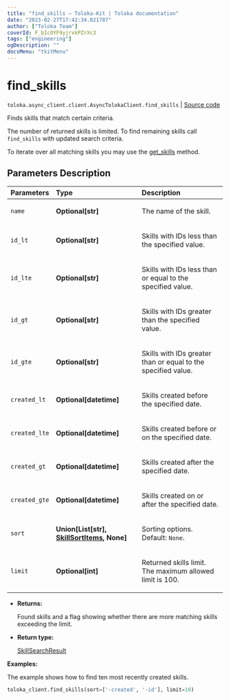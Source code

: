 ```yaml
---
title: "find_skills — Toloka-Kit | Toloka documentation"
date: "2023-02-27T17:42:34.021787"
author: ["Toloka Team"]
coverId: F_bIcOYF9yjrxkPZrXc3
tags: ["engineering"]
ogDescription: ""
docsMenu: "tkitMenu"
---
```


# find_skills
`toloka.async_client.client.AsyncTolokaClient.find_skills` | [Source code](https://github.com/Toloka/toloka-kit/blob/v1.1.4/src/client/__init__.py#L0)

Finds skills that match certain criteria.

The number of returned skills is limited. To find remaining skills call `find_skills` with updated search criteria.

To iterate over all matching skills you may use the [get_skills](/docs/toloka-kit/reference/toloka.client.TolokaClient.get_skills) method.

## Parameters Description

| Parameters | Type | Description |
| :----------| :----| :-----------|
`name`|**Optional\[str\]**|<p>The name of the skill.</p>
`id_lt`|**Optional\[str\]**|<p>Skills with IDs less than the specified value.</p>
`id_lte`|**Optional\[str\]**|<p>Skills with IDs less than or equal to the specified value.</p>
`id_gt`|**Optional\[str\]**|<p>Skills with IDs greater than the specified value.</p>
`id_gte`|**Optional\[str\]**|<p>Skills with IDs greater than or equal to the specified value.</p>
`created_lt`|**Optional\[datetime\]**|<p>Skills created before the specified date.</p>
`created_lte`|**Optional\[datetime\]**|<p>Skills created before or on the specified date.</p>
`created_gt`|**Optional\[datetime\]**|<p>Skills created after the specified date.</p>
`created_gte`|**Optional\[datetime\]**|<p>Skills created on or after the specified date.</p>
`sort`|**Union\[List\[str\], [SkillSortItems](/docs/toloka-kit/reference/toloka.client.search_requests.SkillSortItems), None\]**|<p>Sorting options. Default: `None`.</p>
`limit`|**Optional\[int\]**|<p>Returned skills limit. The maximum allowed limit is 100.</p>

* **Returns:**

  Found skills and a flag showing whether there are more matching skills exceeding the limit.

* **Return type:**

  [SkillSearchResult](/docs/toloka-kit/reference/toloka.client.search_results.SkillSearchResult)

**Examples:**

The example shows how to find ten most recently created skills.

```python
toloka_client.find_skills(sort=['-created', '-id'], limit=10)
```